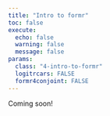 ```yaml
---
title: "Intro to formr"
toc: false
execute:
  echo: false
  warning: false
  message: false
params:
  class: "4-intro-to-formr"
  logitrcars: FALSE
  formr4conjoint: FALSE
---
```


Coming soon!
